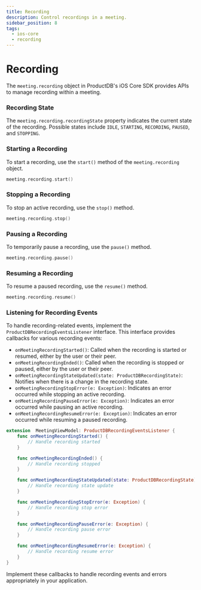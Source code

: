 ```yaml
---
title: Recording
description: Control recordings in a meeting.
sidebar_position: 8
tags:
  - ios-core
  - recording
---
```


# Recording

The `meeting.recording` object in ProductDB's iOS Core SDK provides APIs to manage recording within a meeting.

### Recording State

The `meeting.recording.recordingState` property indicates the current state of the recording. Possible states include `IDLE`,
`STARTING`, `RECORDING`, `PAUSED`, and `STOPPING`.

### Starting a Recording

To start a recording, use the `start()` method of the `meeting.recording` object.

```swift
meeting.recording.start()
```

### Stopping a Recording

To stop an active recording, use the `stop()` method.

```swift
meeting.recording.stop()
```

### Pausing a Recording

To temporarily pause a recording, use the `pause()` method.

```swift
meeting.recording.pause()
```

### Resuming a Recording

To resume a paused recording, use the `resume()` method.

```swift
meeting.recording.resume()
```

### Listening for Recording Events

To handle recording-related events, implement the `ProductDBRecordingEventsListener` interface. This interface provides callbacks for
various recording events:

- `onMeetingRecordingStarted()`: Called when the recording is started or resumed, either by the user or their peer.
- `onMeetingRecordingEnded()`: Called when the recording is stopped or paused, either by the user or their peer.
- `onMeetingRecordingStateUpdated(state: ProductDBRecordingState)`: Notifies when there is a change in the recording state.
- `onMeetingRecordingStopError(e: Exception)`: Indicates an error occurred while stopping an active recording.
- `onMeetingRecordingPauseError(e: Exception)`: Indicates an error occurred while pausing an active recording.
- `onMeetingRecordingResumeError(e: Exception)`: Indicates an error occurred while resuming a paused recording.

```swift
extension  MeetingViewModel: ProductDBRecordingEventsListener {
    func onMeetingRecordingStarted() {
        // Handle recording started
    }

    func onMeetingRecordingEnded() {
        // Handle recording stopped
    }

    func onMeetingRecordingStateUpdated(state: ProductDBRecordingState) {
        // Handle recording state update
    }

    func onMeetingRecordingStopError(e: Exception) {
        // Handle recording stop error
    }

    func onMeetingRecordingPauseError(e: Exception) {
        // Handle recording pause error
    }

    func onMeetingRecordingResumeError(e: Exception) {
        // Handle recording resume error
    }
}
```

Implement these callbacks to handle recording events and errors appropriately in your application.

<head>
  <title>iOS Core Recording</title>
</head>
